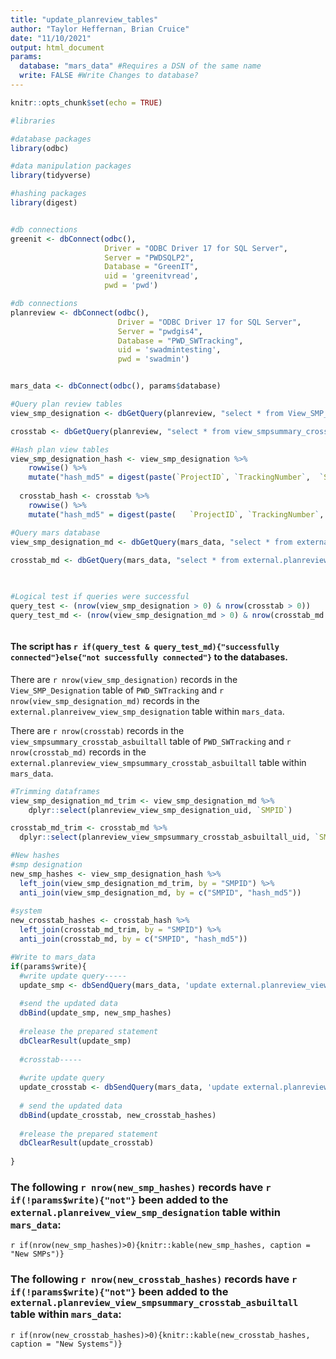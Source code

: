 ```yaml
---
title: "update_planreview_tables"
author: "Taylor Heffernan, Brian Cruice"
date: "11/10/2021"
output: html_document
params:
  database: "mars_data" #Requires a DSN of the same name
  write: FALSE #Write Changes to database?
---
```


```r
knitr::opts_chunk$set(echo = TRUE)

#libraries

#database packages
library(odbc)

#data manipulation packages
library(tidyverse)

#hashing packages
library(digest)


#db connections 
greenit <- dbConnect(odbc(),
                     Driver = "ODBC Driver 17 for SQL Server",
                     Server = "PWDSQLP2",
                     Database = "GreenIT",
                     uid = 'greenitvread',
                     pwd = 'pwd')

#db connections
planreview <- dbConnect(odbc(), 
                        Driver = "ODBC Driver 17 for SQL Server", 
                        Server = "pwdgis4", 
                        Database = "PWD_SWTracking", 
                        uid = 'swadmintesting', 
                        pwd = 'swadmin')


mars_data <- dbConnect(odbc(), params$database)
```



```r

#Query plan review tables
view_smp_designation <- dbGetQuery(planreview, "select * from View_SMP_Designation")

crosstab <- dbGetQuery(planreview, "select * from view_smpsummary_crosstab_asbuiltall") %>% select(-Depaving)

#Hash plan view tables
view_smp_designation_hash <- view_smp_designation %>% 
    rowwise() %>% 
    mutate("hash_md5" = digest(paste(`ProjectID`, `TrackingNumber`,  `SMPID`, `Designation`, `ProgramType`, `OOWProgramType`, `SMIP`, `GARP`), algo = "md5")) 
  
  crosstab_hash <- crosstab %>% 
    rowwise() %>% 
    mutate("hash_md5" = digest(paste(	`ProjectID`, `TrackingNumber`, `Projectname`, `SMPID`, `SMPType`, `Plan Label`, `Total Drainage Area`, `DCIA`, `Footprint`, `Loading Ratio`, `System Type`, `Location`, `Stone Storage Depth`, `Underdrain`, `Depth of Medium`, `Other - Pretreatment 1`, `Slow Release Volume`, `Static Storage`, `Water Quality Volume`, `Storage Material`, `Porous Material`, `Management Type`, `WQ Release Rate`, `Test Infiltration Rate`, `Orifice Diameter`, `Proprietary Rate Control`, `Effective Head`, `Drains To`, `Non-Regs`, `Brand Name`, `System Count`, `Rated WQ Flow Rate`, `CF Per Day`, `Tank Volume`, `Water Use`, `SW Credit`, `Total Pavement Disconnections`, `Existing Tree Credit Area`, `Number of New Trees`, `New Tree Credit Area`, `Planter Area`, `Number of Planters`, `Rooftop Area Disconnected`, `Confirmed`, `Last Modified By:`, `Date Modified:`), algo = "md5"))

#Query mars database
view_smp_designation_md <- dbGetQuery(mars_data, "select * from external.planreview_view_smp_designation")
  
crosstab_md <- dbGetQuery(mars_data, "select * from external.planreview_view_smpsummary_crosstab_asbuiltall")


  
#Logical test if queries were successful
query_test <- (nrow(view_smp_designation > 0) & nrow(crosstab > 0))
query_test_md <- (nrow(view_smp_designation_md > 0) & nrow(crosstab_md > 0))



```

#### The script has `r if(query_test & query_test_md){"successfully connected"}else{"not successfully connected"}` to the databases.

There are `r nrow(view_smp_designation)` records in the `View_SMP_Designation` table of `PWD_SWTracking` and `r nrow(view_smp_designation_md)` records in the `external.planreivew_view_smp_designation` table within `mars_data`. 

There are `r nrow(crosstab)` records in the `view_smpsummary_crosstab_asbuiltall` table of `PWD_SWTracking` and `r nrow(crosstab_md)` records in the `external.planreview_view_smpsummary_crosstab_asbuiltall` table within `mars_data`. 

```r

#Trimming dataframes
view_smp_designation_md_trim <- view_smp_designation_md %>% 
    dplyr::select(planreview_view_smp_designation_uid, `SMPID`)

crosstab_md_trim <- crosstab_md %>% 
  dplyr::select(planreview_view_smpsummary_crosstab_asbuiltall_uid, `SMPID`)

#New hashes
#smp designation
new_smp_hashes <- view_smp_designation_hash %>% 
  left_join(view_smp_designation_md_trim, by = "SMPID") %>% 
  anti_join(view_smp_designation_md, by = c("SMPID", "hash_md5"))
  
#system
new_crosstab_hashes <- crosstab_hash %>%
  left_join(crosstab_md_trim, by = "SMPID") %>%
  anti_join(crosstab_md, by = c("SMPID", "hash_md5")) 

#Write to mars_data
if(params$write){
  #write update query-----
  update_smp <- dbSendQuery(mars_data, 'update external.planreview_view_smp_designation set ProjectID=?, TrackingNumber=?,  SMPID=?, Designation=?, ProgramType=?, OOWProgramType=?, SMIP=?, GARP=?, hash_md5=? WHERE planreview_view_smp_designation_uid=?')
  
  #send the updated data
  dbBind(update_smp, new_smp_hashes)
  
  #release the prepared statement
  dbClearResult(update_smp)
  
  #crosstab-----
  
  #write update query
  update_crosstab <- dbSendQuery(mars_data, 'update external.planreview_view_smpsummary_crosstab_asbuiltall set "ProjectID"=?, "TrackingNumber"=?, "Projectname"=?, "SMPID"=?, "SMPType"=?, "Plan Label"=?, "Total Drainage Area"=?, "DCIA"=?, "Footprint"=?, "Loading Ratio"=?, "System Type"=?, "Location"=?, "Stone Storage Depth"=?, "Underdrain"=?, "Depth of Medium"=?, "Other - Pretreatment 1"=?, "Slow Release Volume"=?, "Static Storage"=?, "Water Quality Volume"=?, "Storage Material"=?, "Porous Material"=?, "Management Type"=?, "WQ Release Rate"=?, "Test Infiltration Rate"=?, "Orifice Diameter"=?, "Proprietary Rate Control"=?, "Effective Head"=?, "Drains To"=?, "Non-Regs"=?, "Brand Name"=?, "System Count"=?, "Rated WQ Flow Rate"=?, "CF Per Day"=?, "Tank Volume"=?, "Water Use"=?, "SW Credit"=?, "Total Pavement Disconnections"=?, "Existing Tree Credit Area"=?, "Number of New Trees"=?, "New Tree Credit Area"=?, "Planter Area"=?, "Number of Planters"=?, "Rooftop Area Disconnected"=?, "Confirmed"=?, "Last Modified By:"=?, "Date Modified:", hash_md5=? where planreview_view_smpsummary_crosstab_asbuiltall_uid=?')
  
  # send the updated data
  dbBind(update_crosstab, new_crosstab_hashes)
  
  #release the prepared statement
  dbClearResult(update_crosstab)
  
}
```

### The following `r nrow(new_smp_hashes)` records have `r if(!params$write){"not"}` been added to the `external.planreivew_view_smp_designation` table within `mars_data`:
`r if(nrow(new_smp_hashes)>0){knitr::kable(new_smp_hashes, caption = "New SMPs")}`

### The following `r nrow(new_crosstab_hashes)` records have `r if(!params$write){"not"}` been added to the `external.planreview_view_smpsummary_crosstab_asbuiltall` table within `mars_data`:
`r if(nrow(new_crosstab_hashes)>0){knitr::kable(new_crosstab_hashes, caption = "New Systems")}`

